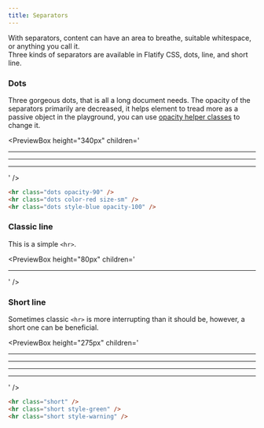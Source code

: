 ```yaml
---
title: Separators
---
```



With separators, content can have an area to breathe, suitable whitespace, or anything you call it.  
Three kinds of separators are available in Flatify CSS, dots, line, and short line.

### Dots

Three gorgeous dots, that is all a long document needs. The opacity of the separators primarily are decreased, it helps element to tread more as a passive object in the playground, you can use [opacity helper classes](/docs/helpers/opacity-setters) to change it.

<PreviewBox
	height="340px"
	children='<!DOCTYPE html>
<html lang="en">
	<head>
		<meta charset="UTF-8" />
		<meta http-equiv="X-UA-Compatible" content="IE=edge" />
		<meta name="viewport" content="width=device-width, initial-scale=1.0" />
		<link rel="stylesheet" href="https://raw.githack.com/amir2mi/FlatifyCSS/master/dist/css/flatify-min.css" />
		<title>Separators</title>
	</head>
    <hr class="dots opacity-90" />
    <hr class="dots color-red size-sm" />
    <hr class="dots style-blue opacity-100" />
</html>'
/>

```html title="index.html"
<hr class="dots opacity-90" />
<hr class="dots color-red size-sm" />
<hr class="dots style-blue opacity-100" />
```

### Classic line

This is a simple `<hr>`.

<PreviewBox
	height="80px"
	children='<!DOCTYPE html>
<html lang="en">
	<head>
		<meta charset="UTF-8" />
		<meta http-equiv="X-UA-Compatible" content="IE=edge" />
		<meta name="viewport" content="width=device-width, initial-scale=1.0" />
		<link rel="stylesheet" href="https://raw.githack.com/amir2mi/FlatifyCSS/master/dist/css/flatify-min.css" />
		<title>Separators</title>
	</head>
	<hr>
</html>'
/>

### Short line

Sometimes classic `<hr>` is more interrupting than it should be, however, a short one can be beneficial.

<PreviewBox
	height="275px"
	children='<!DOCTYPE html>
<html lang="en">
	<head>
		<meta charset="UTF-8" />
		<meta http-equiv="X-UA-Compatible" content="IE=edge" />
		<meta name="viewport" content="width=device-width, initial-scale=1.0" />
		<link rel="stylesheet" href="https://raw.githack.com/amir2mi/FlatifyCSS/master/dist/css/flatify-min.css" />
		<title>Separators</title>
	</head>
	<hr class="short">
	<hr class="short style-green">
	<hr class="short style-warning">
	<hr class="short style-danger">
</html>'
/>

```html title="index.html"
<hr class="short" />
<hr class="short style-green" />
<hr class="short style-warning" />
```
